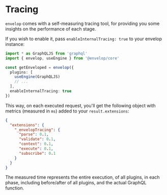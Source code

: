 
# Tracing

`envelop` comes with a self-measuring tracing tool, for providing you some insights on the
performance of each stage.

If you wish to enable it, pass `enableInternalTracing: true` to your envelop instance:

```ts
import * as GraphQLJS from 'graphql'
import { envelop, useEngine } from '@envelop/core'

const getEnveloped = envelop({
  plugins: [
    useEngine(GraphQLJS)
    // ...
  ],
  enableInternalTracing: true
})
```

This way, on each executed request, you'll get the following object with metrics (measured in `ms`)
added to your `result.extensions`:

```json
{
  "extensions": {
    "_envelopTracing": {
      "parse": 0.1,
      "validate": 0.1,
      "context": 0.1,
      "execute": 0.1,
      "subscribe": 0.1
    }
  }
}
```

<Callout>
  The measured time represents the entire execution, of all plugins, in each phase, including
  before/after of all plugins, and the actual GraphQL function.
</Callout>
